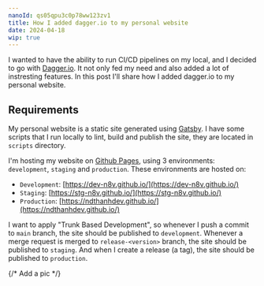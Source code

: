 ```yaml
---
nanoId: qs05qpu3c0p78ww123zv1
title: How I added dagger.io to my personal website
date: 2024-04-18
wip: true
---
```



<PostImage src={Landscape} />

I wanted to have the ability to run CI/CD pipelines on my local, and I decided to go with [Dagger.io](https://dagger.io/). It not only fed my need and also added a lot of instresting features. In this post I'll share how I added dagger.io to my personal website.

## Requirements

My personal website is a static site generated using [Gatsby](https://www.gatsbyjs.com/). I have some scripts that I run locally to lint, build and publish the site, they are located in `scripts` directory.

I'm hosting my website on [Github Pages](https://pages.github.com/), using 3 environments: `development`, `staging` and `production`. These environments are hosted on:

- `Development`: [https://dev-n8v.github.io/](https://dev-n8v.github.io/)
- `Staging`: [https://stg-n8v.github.io/](https://stg-n8v.github.io/)
- `Production`: [https://ndthanhdev.github.io/](https://ndthanhdev.github.io/)

I want to apply "Trunk Based Development", so whenever I push a commit to `main` branch, the site should be published to `development`. Whenever a merge request is merged to `release-<version>` branch, the site should be published to `staging`. And when I create a release (a tag), the site should be published to `production`.

{/* Add a pic */}
